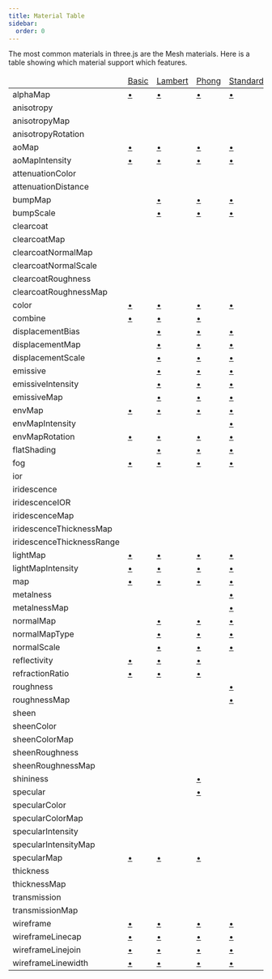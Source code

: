 ```yaml
---
title: Material Table
sidebar:
  order: 0
---
```


The most common materials in three.js are the Mesh materials. Here
is a table showing which material support which features.

<div>
<div id="material-table" class="threejs_center"></div>

<table>
  <thead>
    <td></td>
    <td>
      <a href="https://threejs.org/docs/#api/materials/MeshBasicMaterial">
        Basic
      </a>
    </td>
    <td>
      <a href="https://threejs.org/docs/#api/materials/MeshLambertMaterial">
        Lambert
      </a>
    </td>
    <td>
      <a href="https://threejs.org/docs/#api/materials/MeshPhongMaterial">
        Phong
      </a>
    </td>
    <td>
      <a href="https://threejs.org/docs/#api/materials/MeshStandardMaterial">
        Standard
      </a>
    </td>
    <td>
      <a href="https://threejs.org/docs/#api/materials/MeshPhysicalMaterial">
        Physical
      </a>
    </td>
  </thead>
  <tr>
    <td>alphaMap</td>
    <td>
      <a href="https://threejs.org/docs/#api/materials/MeshBasicMaterial.alphaMap">
        •
      </a>
    </td>
    <td>
      <a href="https://threejs.org/docs/#api/materials/MeshLambertMaterial.alphaMap">
        •
      </a>
    </td>
    <td>
      <a href="https://threejs.org/docs/#api/materials/MeshPhongMaterial.alphaMap">
        •
      </a>
    </td>
    <td>
      <a href="https://threejs.org/docs/#api/materials/MeshStandardMaterial.alphaMap">
        •
      </a>
    </td>
    <td>
      <a href="https://threejs.org/docs/#api/materials/MeshPhysicalMaterial.alphaMap">
        •
      </a>
    </td>
  </tr>
  <tr>
    <td>anisotropy</td>
    <td>
      <a href="https://threejs.org/docs/#api/materials/MeshBasicMaterial.anisotropy"></a>
    </td>
    <td>
      <a href="https://threejs.org/docs/#api/materials/MeshLambertMaterial.anisotropy"></a>
    </td>
    <td>
      <a href="https://threejs.org/docs/#api/materials/MeshPhongMaterial.anisotropy"></a>
    </td>
    <td>
      <a href="https://threejs.org/docs/#api/materials/MeshStandardMaterial.anisotropy"></a>
    </td>
    <td>
      <a href="https://threejs.org/docs/#api/materials/MeshPhysicalMaterial.anisotropy">
        •
      </a>
    </td>
  </tr>
  <tr>
    <td>anisotropyMap</td>
    <td>
      <a href="https://threejs.org/docs/#api/materials/MeshBasicMaterial.anisotropyMap"></a>
    </td>
    <td>
      <a href="https://threejs.org/docs/#api/materials/MeshLambertMaterial.anisotropyMap"></a>
    </td>
    <td>
      <a href="https://threejs.org/docs/#api/materials/MeshPhongMaterial.anisotropyMap"></a>
    </td>
    <td>
      <a href="https://threejs.org/docs/#api/materials/MeshStandardMaterial.anisotropyMap"></a>
    </td>
    <td>
      <a href="https://threejs.org/docs/#api/materials/MeshPhysicalMaterial.anisotropyMap">
        •
      </a>
    </td>
  </tr>
  <tr>
    <td>anisotropyRotation</td>
    <td>
      <a href="https://threejs.org/docs/#api/materials/MeshBasicMaterial.anisotropyRotation"></a>
    </td>
    <td>
      <a href="https://threejs.org/docs/#api/materials/MeshLambertMaterial.anisotropyRotation"></a>
    </td>
    <td>
      <a href="https://threejs.org/docs/#api/materials/MeshPhongMaterial.anisotropyRotation"></a>
    </td>
    <td>
      <a href="https://threejs.org/docs/#api/materials/MeshStandardMaterial.anisotropyRotation"></a>
    </td>
    <td>
      <a href="https://threejs.org/docs/#api/materials/MeshPhysicalMaterial.anisotropyRotation">
        •
      </a>
    </td>
  </tr>
  <tr>
    <td>aoMap</td>
    <td>
      <a href="https://threejs.org/docs/#api/materials/MeshBasicMaterial.aoMap">
        •
      </a>
    </td>
    <td>
      <a href="https://threejs.org/docs/#api/materials/MeshLambertMaterial.aoMap">
        •
      </a>
    </td>
    <td>
      <a href="https://threejs.org/docs/#api/materials/MeshPhongMaterial.aoMap">
        •
      </a>
    </td>
    <td>
      <a href="https://threejs.org/docs/#api/materials/MeshStandardMaterial.aoMap">
        •
      </a>
    </td>
    <td>
      <a href="https://threejs.org/docs/#api/materials/MeshPhysicalMaterial.aoMap">
        •
      </a>
    </td>
  </tr>
  <tr>
    <td>aoMapIntensity</td>
    <td>
      <a href="https://threejs.org/docs/#api/materials/MeshBasicMaterial.aoMapIntensity">
        •
      </a>
    </td>
    <td>
      <a href="https://threejs.org/docs/#api/materials/MeshLambertMaterial.aoMapIntensity">
        •
      </a>
    </td>
    <td>
      <a href="https://threejs.org/docs/#api/materials/MeshPhongMaterial.aoMapIntensity">
        •
      </a>
    </td>
    <td>
      <a href="https://threejs.org/docs/#api/materials/MeshStandardMaterial.aoMapIntensity">
        •
      </a>
    </td>
    <td>
      <a href="https://threejs.org/docs/#api/materials/MeshPhysicalMaterial.aoMapIntensity">
        •
      </a>
    </td>
  </tr>
  <tr>
    <td>attenuationColor</td>
    <td>
      <a href="https://threejs.org/docs/#api/materials/MeshBasicMaterial.attenuationColor"></a>
    </td>
    <td>
      <a href="https://threejs.org/docs/#api/materials/MeshLambertMaterial.attenuationColor"></a>
    </td>
    <td>
      <a href="https://threejs.org/docs/#api/materials/MeshPhongMaterial.attenuationColor"></a>
    </td>
    <td>
      <a href="https://threejs.org/docs/#api/materials/MeshStandardMaterial.attenuationColor"></a>
    </td>
    <td>
      <a href="https://threejs.org/docs/#api/materials/MeshPhysicalMaterial.attenuationColor">
        •
      </a>
    </td>
  </tr>
  <tr>
    <td>attenuationDistance</td>
    <td>
      <a href="https://threejs.org/docs/#api/materials/MeshBasicMaterial.attenuationDistance"></a>
    </td>
    <td>
      <a href="https://threejs.org/docs/#api/materials/MeshLambertMaterial.attenuationDistance"></a>
    </td>
    <td>
      <a href="https://threejs.org/docs/#api/materials/MeshPhongMaterial.attenuationDistance"></a>
    </td>
    <td>
      <a href="https://threejs.org/docs/#api/materials/MeshStandardMaterial.attenuationDistance"></a>
    </td>
    <td>
      <a href="https://threejs.org/docs/#api/materials/MeshPhysicalMaterial.attenuationDistance">
        •
      </a>
    </td>
  </tr>
  <tr>
    <td>bumpMap</td>
    <td>
      <a href="https://threejs.org/docs/#api/materials/MeshBasicMaterial.bumpMap"></a>
    </td>
    <td>
      <a href="https://threejs.org/docs/#api/materials/MeshLambertMaterial.bumpMap">
        •
      </a>
    </td>
    <td>
      <a href="https://threejs.org/docs/#api/materials/MeshPhongMaterial.bumpMap">
        •
      </a>
    </td>
    <td>
      <a href="https://threejs.org/docs/#api/materials/MeshStandardMaterial.bumpMap">
        •
      </a>
    </td>
    <td>
      <a href="https://threejs.org/docs/#api/materials/MeshPhysicalMaterial.bumpMap">
        •
      </a>
    </td>
  </tr>
  <tr>
    <td>bumpScale</td>
    <td>
      <a href="https://threejs.org/docs/#api/materials/MeshBasicMaterial.bumpScale"></a>
    </td>
    <td>
      <a href="https://threejs.org/docs/#api/materials/MeshLambertMaterial.bumpScale">
        •
      </a>
    </td>
    <td>
      <a href="https://threejs.org/docs/#api/materials/MeshPhongMaterial.bumpScale">
        •
      </a>
    </td>
    <td>
      <a href="https://threejs.org/docs/#api/materials/MeshStandardMaterial.bumpScale">
        •
      </a>
    </td>
    <td>
      <a href="https://threejs.org/docs/#api/materials/MeshPhysicalMaterial.bumpScale">
        •
      </a>
    </td>
  </tr>
  <tr>
    <td>clearcoat</td>
    <td>
      <a href="https://threejs.org/docs/#api/materials/MeshBasicMaterial.clearcoat"></a>
    </td>
    <td>
      <a href="https://threejs.org/docs/#api/materials/MeshLambertMaterial.clearcoat"></a>
    </td>
    <td>
      <a href="https://threejs.org/docs/#api/materials/MeshPhongMaterial.clearcoat"></a>
    </td>
    <td>
      <a href="https://threejs.org/docs/#api/materials/MeshStandardMaterial.clearcoat"></a>
    </td>
    <td>
      <a href="https://threejs.org/docs/#api/materials/MeshPhysicalMaterial.clearcoat">
        •
      </a>
    </td>
  </tr>
  <tr>
    <td>clearcoatMap</td>
    <td>
      <a href="https://threejs.org/docs/#api/materials/MeshBasicMaterial.clearcoatMap"></a>
    </td>
    <td>
      <a href="https://threejs.org/docs/#api/materials/MeshLambertMaterial.clearcoatMap"></a>
    </td>
    <td>
      <a href="https://threejs.org/docs/#api/materials/MeshPhongMaterial.clearcoatMap"></a>
    </td>
    <td>
      <a href="https://threejs.org/docs/#api/materials/MeshStandardMaterial.clearcoatMap"></a>
    </td>
    <td>
      <a href="https://threejs.org/docs/#api/materials/MeshPhysicalMaterial.clearcoatMap">
        •
      </a>
    </td>
  </tr>
  <tr>
    <td>clearcoatNormalMap</td>
    <td>
      <a href="https://threejs.org/docs/#api/materials/MeshBasicMaterial.clearcoatNormalMap"></a>
    </td>
    <td>
      <a href="https://threejs.org/docs/#api/materials/MeshLambertMaterial.clearcoatNormalMap"></a>
    </td>
    <td>
      <a href="https://threejs.org/docs/#api/materials/MeshPhongMaterial.clearcoatNormalMap"></a>
    </td>
    <td>
      <a href="https://threejs.org/docs/#api/materials/MeshStandardMaterial.clearcoatNormalMap"></a>
    </td>
    <td>
      <a href="https://threejs.org/docs/#api/materials/MeshPhysicalMaterial.clearcoatNormalMap">
        •
      </a>
    </td>
  </tr>
  <tr>
    <td>clearcoatNormalScale</td>
    <td>
      <a href="https://threejs.org/docs/#api/materials/MeshBasicMaterial.clearcoatNormalScale"></a>
    </td>
    <td>
      <a href="https://threejs.org/docs/#api/materials/MeshLambertMaterial.clearcoatNormalScale"></a>
    </td>
    <td>
      <a href="https://threejs.org/docs/#api/materials/MeshPhongMaterial.clearcoatNormalScale"></a>
    </td>
    <td>
      <a href="https://threejs.org/docs/#api/materials/MeshStandardMaterial.clearcoatNormalScale"></a>
    </td>
    <td>
      <a href="https://threejs.org/docs/#api/materials/MeshPhysicalMaterial.clearcoatNormalScale">
        •
      </a>
    </td>
  </tr>
  <tr>
    <td>clearcoatRoughness</td>
    <td>
      <a href="https://threejs.org/docs/#api/materials/MeshBasicMaterial.clearcoatRoughness"></a>
    </td>
    <td>
      <a href="https://threejs.org/docs/#api/materials/MeshLambertMaterial.clearcoatRoughness"></a>
    </td>
    <td>
      <a href="https://threejs.org/docs/#api/materials/MeshPhongMaterial.clearcoatRoughness"></a>
    </td>
    <td>
      <a href="https://threejs.org/docs/#api/materials/MeshStandardMaterial.clearcoatRoughness"></a>
    </td>
    <td>
      <a href="https://threejs.org/docs/#api/materials/MeshPhysicalMaterial.clearcoatRoughness">
        •
      </a>
    </td>
  </tr>
  <tr>
    <td>clearcoatRoughnessMap</td>
    <td>
      <a href="https://threejs.org/docs/#api/materials/MeshBasicMaterial.clearcoatRoughnessMap"></a>
    </td>
    <td>
      <a href="https://threejs.org/docs/#api/materials/MeshLambertMaterial.clearcoatRoughnessMap"></a>
    </td>
    <td>
      <a href="https://threejs.org/docs/#api/materials/MeshPhongMaterial.clearcoatRoughnessMap"></a>
    </td>
    <td>
      <a href="https://threejs.org/docs/#api/materials/MeshStandardMaterial.clearcoatRoughnessMap"></a>
    </td>
    <td>
      <a href="https://threejs.org/docs/#api/materials/MeshPhysicalMaterial.clearcoatRoughnessMap">
        •
      </a>
    </td>
  </tr>
  <tr>
    <td>color</td>
    <td>
      <a href="https://threejs.org/docs/#api/materials/MeshBasicMaterial.color">
        •
      </a>
    </td>
    <td>
      <a href="https://threejs.org/docs/#api/materials/MeshLambertMaterial.color">
        •
      </a>
    </td>
    <td>
      <a href="https://threejs.org/docs/#api/materials/MeshPhongMaterial.color">
        •
      </a>
    </td>
    <td>
      <a href="https://threejs.org/docs/#api/materials/MeshStandardMaterial.color">
        •
      </a>
    </td>
    <td>
      <a href="https://threejs.org/docs/#api/materials/MeshPhysicalMaterial.color">
        •
      </a>
    </td>
  </tr>
  <tr>
    <td>combine</td>
    <td>
      <a href="https://threejs.org/docs/#api/materials/MeshBasicMaterial.combine">
        •
      </a>
    </td>
    <td>
      <a href="https://threejs.org/docs/#api/materials/MeshLambertMaterial.combine">
        •
      </a>
    </td>
    <td>
      <a href="https://threejs.org/docs/#api/materials/MeshPhongMaterial.combine">
        •
      </a>
    </td>
    <td>
      <a href="https://threejs.org/docs/#api/materials/MeshStandardMaterial.combine"></a>
    </td>
    <td>
      <a href="https://threejs.org/docs/#api/materials/MeshPhysicalMaterial.combine"></a>
    </td>
  </tr>
  <tr>
    <td>displacementBias</td>
    <td>
      <a href="https://threejs.org/docs/#api/materials/MeshBasicMaterial.displacementBias"></a>
    </td>
    <td>
      <a href="https://threejs.org/docs/#api/materials/MeshLambertMaterial.displacementBias">
        •
      </a>
    </td>
    <td>
      <a href="https://threejs.org/docs/#api/materials/MeshPhongMaterial.displacementBias">
        •
      </a>
    </td>
    <td>
      <a href="https://threejs.org/docs/#api/materials/MeshStandardMaterial.displacementBias">
        •
      </a>
    </td>
    <td>
      <a href="https://threejs.org/docs/#api/materials/MeshPhysicalMaterial.displacementBias">
        •
      </a>
    </td>
  </tr>
  <tr>
    <td>displacementMap</td>
    <td>
      <a href="https://threejs.org/docs/#api/materials/MeshBasicMaterial.displacementMap"></a>
    </td>
    <td>
      <a href="https://threejs.org/docs/#api/materials/MeshLambertMaterial.displacementMap">
        •
      </a>
    </td>
    <td>
      <a href="https://threejs.org/docs/#api/materials/MeshPhongMaterial.displacementMap">
        •
      </a>
    </td>
    <td>
      <a href="https://threejs.org/docs/#api/materials/MeshStandardMaterial.displacementMap">
        •
      </a>
    </td>
    <td>
      <a href="https://threejs.org/docs/#api/materials/MeshPhysicalMaterial.displacementMap">
        •
      </a>
    </td>
  </tr>
  <tr>
    <td>displacementScale</td>
    <td>
      <a href="https://threejs.org/docs/#api/materials/MeshBasicMaterial.displacementScale"></a>
    </td>
    <td>
      <a href="https://threejs.org/docs/#api/materials/MeshLambertMaterial.displacementScale">
        •
      </a>
    </td>
    <td>
      <a href="https://threejs.org/docs/#api/materials/MeshPhongMaterial.displacementScale">
        •
      </a>
    </td>
    <td>
      <a href="https://threejs.org/docs/#api/materials/MeshStandardMaterial.displacementScale">
        •
      </a>
    </td>
    <td>
      <a href="https://threejs.org/docs/#api/materials/MeshPhysicalMaterial.displacementScale">
        •
      </a>
    </td>
  </tr>
  <tr>
    <td>emissive</td>
    <td>
      <a href="https://threejs.org/docs/#api/materials/MeshBasicMaterial.emissive"></a>
    </td>
    <td>
      <a href="https://threejs.org/docs/#api/materials/MeshLambertMaterial.emissive">
        •
      </a>
    </td>
    <td>
      <a href="https://threejs.org/docs/#api/materials/MeshPhongMaterial.emissive">
        •
      </a>
    </td>
    <td>
      <a href="https://threejs.org/docs/#api/materials/MeshStandardMaterial.emissive">
        •
      </a>
    </td>
    <td>
      <a href="https://threejs.org/docs/#api/materials/MeshPhysicalMaterial.emissive">
        •
      </a>
    </td>
  </tr>
  <tr>
    <td>emissiveIntensity</td>
    <td>
      <a href="https://threejs.org/docs/#api/materials/MeshBasicMaterial.emissiveIntensity"></a>
    </td>
    <td>
      <a href="https://threejs.org/docs/#api/materials/MeshLambertMaterial.emissiveIntensity">
        •
      </a>
    </td>
    <td>
      <a href="https://threejs.org/docs/#api/materials/MeshPhongMaterial.emissiveIntensity">
        •
      </a>
    </td>
    <td>
      <a href="https://threejs.org/docs/#api/materials/MeshStandardMaterial.emissiveIntensity">
        •
      </a>
    </td>
    <td>
      <a href="https://threejs.org/docs/#api/materials/MeshPhysicalMaterial.emissiveIntensity">
        •
      </a>
    </td>
  </tr>
  <tr>
    <td>emissiveMap</td>
    <td>
      <a href="https://threejs.org/docs/#api/materials/MeshBasicMaterial.emissiveMap"></a>
    </td>
    <td>
      <a href="https://threejs.org/docs/#api/materials/MeshLambertMaterial.emissiveMap">
        •
      </a>
    </td>
    <td>
      <a href="https://threejs.org/docs/#api/materials/MeshPhongMaterial.emissiveMap">
        •
      </a>
    </td>
    <td>
      <a href="https://threejs.org/docs/#api/materials/MeshStandardMaterial.emissiveMap">
        •
      </a>
    </td>
    <td>
      <a href="https://threejs.org/docs/#api/materials/MeshPhysicalMaterial.emissiveMap">
        •
      </a>
    </td>
  </tr>
  <tr>
    <td>envMap</td>
    <td>
      <a href="https://threejs.org/docs/#api/materials/MeshBasicMaterial.envMap">
        •
      </a>
    </td>
    <td>
      <a href="https://threejs.org/docs/#api/materials/MeshLambertMaterial.envMap">
        •
      </a>
    </td>
    <td>
      <a href="https://threejs.org/docs/#api/materials/MeshPhongMaterial.envMap">
        •
      </a>
    </td>
    <td>
      <a href="https://threejs.org/docs/#api/materials/MeshStandardMaterial.envMap">
        •
      </a>
    </td>
    <td>
      <a href="https://threejs.org/docs/#api/materials/MeshPhysicalMaterial.envMap">
        •
      </a>
    </td>
  </tr>
  <tr>
    <td>envMapIntensity</td>
    <td>
      <a href="https://threejs.org/docs/#api/materials/MeshBasicMaterial.envMapIntensity"></a>
    </td>
    <td>
      <a href="https://threejs.org/docs/#api/materials/MeshLambertMaterial.envMapIntensity"></a>
    </td>
    <td>
      <a href="https://threejs.org/docs/#api/materials/MeshPhongMaterial.envMapIntensity"></a>
    </td>
    <td>
      <a href="https://threejs.org/docs/#api/materials/MeshStandardMaterial.envMapIntensity">
        •
      </a>
    </td>
    <td>
      <a href="https://threejs.org/docs/#api/materials/MeshPhysicalMaterial.envMapIntensity">
        •
      </a>
    </td>
  </tr>
  <tr>
    <td>envMapRotation</td>
    <td>
      <a href="https://threejs.org/docs/#api/materials/MeshBasicMaterial.envMapRotation">
        •
      </a>
    </td>
    <td>
      <a href="https://threejs.org/docs/#api/materials/MeshLambertMaterial.envMapRotation">
        •
      </a>
    </td>
    <td>
      <a href="https://threejs.org/docs/#api/materials/MeshPhongMaterial.envMapRotation">
        •
      </a>
    </td>
    <td>
      <a href="https://threejs.org/docs/#api/materials/MeshStandardMaterial.envMapRotation">
        •
      </a>
    </td>
    <td>
      <a href="https://threejs.org/docs/#api/materials/MeshPhysicalMaterial.envMapRotation">
        •
      </a>
    </td>
  </tr>
  <tr>
    <td>flatShading</td>
    <td>
      <a href="https://threejs.org/docs/#api/materials/MeshBasicMaterial.flatShading"></a>
    </td>
    <td>
      <a href="https://threejs.org/docs/#api/materials/MeshLambertMaterial.flatShading">
        •
      </a>
    </td>
    <td>
      <a href="https://threejs.org/docs/#api/materials/MeshPhongMaterial.flatShading">
        •
      </a>
    </td>
    <td>
      <a href="https://threejs.org/docs/#api/materials/MeshStandardMaterial.flatShading">
        •
      </a>
    </td>
    <td>
      <a href="https://threejs.org/docs/#api/materials/MeshPhysicalMaterial.flatShading">
        •
      </a>
    </td>
  </tr>
  <tr>
    <td>fog</td>
    <td>
      <a href="https://threejs.org/docs/#api/materials/MeshBasicMaterial.fog">
        •
      </a>
    </td>
    <td>
      <a href="https://threejs.org/docs/#api/materials/MeshLambertMaterial.fog">
        •
      </a>
    </td>
    <td>
      <a href="https://threejs.org/docs/#api/materials/MeshPhongMaterial.fog">
        •
      </a>
    </td>
    <td>
      <a href="https://threejs.org/docs/#api/materials/MeshStandardMaterial.fog">
        •
      </a>
    </td>
    <td>
      <a href="https://threejs.org/docs/#api/materials/MeshPhysicalMaterial.fog">
        •
      </a>
    </td>
  </tr>
  <tr>
    <td>ior</td>
    <td>
      <a href="https://threejs.org/docs/#api/materials/MeshBasicMaterial.ior"></a>
    </td>
    <td>
      <a href="https://threejs.org/docs/#api/materials/MeshLambertMaterial.ior"></a>
    </td>
    <td>
      <a href="https://threejs.org/docs/#api/materials/MeshPhongMaterial.ior"></a>
    </td>
    <td>
      <a href="https://threejs.org/docs/#api/materials/MeshStandardMaterial.ior"></a>
    </td>
    <td>
      <a href="https://threejs.org/docs/#api/materials/MeshPhysicalMaterial.ior">
        •
      </a>
    </td>
  </tr>
  <tr>
    <td>iridescence</td>
    <td>
      <a href="https://threejs.org/docs/#api/materials/MeshBasicMaterial.iridescence"></a>
    </td>
    <td>
      <a href="https://threejs.org/docs/#api/materials/MeshLambertMaterial.iridescence"></a>
    </td>
    <td>
      <a href="https://threejs.org/docs/#api/materials/MeshPhongMaterial.iridescence"></a>
    </td>
    <td>
      <a href="https://threejs.org/docs/#api/materials/MeshStandardMaterial.iridescence"></a>
    </td>
    <td>
      <a href="https://threejs.org/docs/#api/materials/MeshPhysicalMaterial.iridescence">
        •
      </a>
    </td>
  </tr>
  <tr>
    <td>iridescenceIOR</td>
    <td>
      <a href="https://threejs.org/docs/#api/materials/MeshBasicMaterial.iridescenceIOR"></a>
    </td>
    <td>
      <a href="https://threejs.org/docs/#api/materials/MeshLambertMaterial.iridescenceIOR"></a>
    </td>
    <td>
      <a href="https://threejs.org/docs/#api/materials/MeshPhongMaterial.iridescenceIOR"></a>
    </td>
    <td>
      <a href="https://threejs.org/docs/#api/materials/MeshStandardMaterial.iridescenceIOR"></a>
    </td>
    <td>
      <a href="https://threejs.org/docs/#api/materials/MeshPhysicalMaterial.iridescenceIOR">
        •
      </a>
    </td>
  </tr>
  <tr>
    <td>iridescenceMap</td>
    <td>
      <a href="https://threejs.org/docs/#api/materials/MeshBasicMaterial.iridescenceMap"></a>
    </td>
    <td>
      <a href="https://threejs.org/docs/#api/materials/MeshLambertMaterial.iridescenceMap"></a>
    </td>
    <td>
      <a href="https://threejs.org/docs/#api/materials/MeshPhongMaterial.iridescenceMap"></a>
    </td>
    <td>
      <a href="https://threejs.org/docs/#api/materials/MeshStandardMaterial.iridescenceMap"></a>
    </td>
    <td>
      <a href="https://threejs.org/docs/#api/materials/MeshPhysicalMaterial.iridescenceMap">
        •
      </a>
    </td>
  </tr>
  <tr>
    <td>iridescenceThicknessMap</td>
    <td>
      <a href="https://threejs.org/docs/#api/materials/MeshBasicMaterial.iridescenceThicknessMap"></a>
    </td>
    <td>
      <a href="https://threejs.org/docs/#api/materials/MeshLambertMaterial.iridescenceThicknessMap"></a>
    </td>
    <td>
      <a href="https://threejs.org/docs/#api/materials/MeshPhongMaterial.iridescenceThicknessMap"></a>
    </td>
    <td>
      <a href="https://threejs.org/docs/#api/materials/MeshStandardMaterial.iridescenceThicknessMap"></a>
    </td>
    <td>
      <a href="https://threejs.org/docs/#api/materials/MeshPhysicalMaterial.iridescenceThicknessMap">
        •
      </a>
    </td>
  </tr>
  <tr>
    <td>iridescenceThicknessRange</td>
    <td>
      <a href="https://threejs.org/docs/#api/materials/MeshBasicMaterial.iridescenceThicknessRange"></a>
    </td>
    <td>
      <a href="https://threejs.org/docs/#api/materials/MeshLambertMaterial.iridescenceThicknessRange"></a>
    </td>
    <td>
      <a href="https://threejs.org/docs/#api/materials/MeshPhongMaterial.iridescenceThicknessRange"></a>
    </td>
    <td>
      <a href="https://threejs.org/docs/#api/materials/MeshStandardMaterial.iridescenceThicknessRange"></a>
    </td>
    <td>
      <a href="https://threejs.org/docs/#api/materials/MeshPhysicalMaterial.iridescenceThicknessRange">
        •
      </a>
    </td>
  </tr>
  <tr>
    <td>lightMap</td>
    <td>
      <a href="https://threejs.org/docs/#api/materials/MeshBasicMaterial.lightMap">
        •
      </a>
    </td>
    <td>
      <a href="https://threejs.org/docs/#api/materials/MeshLambertMaterial.lightMap">
        •
      </a>
    </td>
    <td>
      <a href="https://threejs.org/docs/#api/materials/MeshPhongMaterial.lightMap">
        •
      </a>
    </td>
    <td>
      <a href="https://threejs.org/docs/#api/materials/MeshStandardMaterial.lightMap">
        •
      </a>
    </td>
    <td>
      <a href="https://threejs.org/docs/#api/materials/MeshPhysicalMaterial.lightMap">
        •
      </a>
    </td>
  </tr>
  <tr>
    <td>lightMapIntensity</td>
    <td>
      <a href="https://threejs.org/docs/#api/materials/MeshBasicMaterial.lightMapIntensity">
        •
      </a>
    </td>
    <td>
      <a href="https://threejs.org/docs/#api/materials/MeshLambertMaterial.lightMapIntensity">
        •
      </a>
    </td>
    <td>
      <a href="https://threejs.org/docs/#api/materials/MeshPhongMaterial.lightMapIntensity">
        •
      </a>
    </td>
    <td>
      <a href="https://threejs.org/docs/#api/materials/MeshStandardMaterial.lightMapIntensity">
        •
      </a>
    </td>
    <td>
      <a href="https://threejs.org/docs/#api/materials/MeshPhysicalMaterial.lightMapIntensity">
        •
      </a>
    </td>
  </tr>
  <tr>
    <td>map</td>
    <td>
      <a href="https://threejs.org/docs/#api/materials/MeshBasicMaterial.map">
        •
      </a>
    </td>
    <td>
      <a href="https://threejs.org/docs/#api/materials/MeshLambertMaterial.map">
        •
      </a>
    </td>
    <td>
      <a href="https://threejs.org/docs/#api/materials/MeshPhongMaterial.map">
        •
      </a>
    </td>
    <td>
      <a href="https://threejs.org/docs/#api/materials/MeshStandardMaterial.map">
        •
      </a>
    </td>
    <td>
      <a href="https://threejs.org/docs/#api/materials/MeshPhysicalMaterial.map">
        •
      </a>
    </td>
  </tr>
  <tr>
    <td>metalness</td>
    <td>
      <a href="https://threejs.org/docs/#api/materials/MeshBasicMaterial.metalness"></a>
    </td>
    <td>
      <a href="https://threejs.org/docs/#api/materials/MeshLambertMaterial.metalness"></a>
    </td>
    <td>
      <a href="https://threejs.org/docs/#api/materials/MeshPhongMaterial.metalness"></a>
    </td>
    <td>
      <a href="https://threejs.org/docs/#api/materials/MeshStandardMaterial.metalness">
        •
      </a>
    </td>
    <td>
      <a href="https://threejs.org/docs/#api/materials/MeshPhysicalMaterial.metalness">
        •
      </a>
    </td>
  </tr>
  <tr>
    <td>metalnessMap</td>
    <td>
      <a href="https://threejs.org/docs/#api/materials/MeshBasicMaterial.metalnessMap"></a>
    </td>
    <td>
      <a href="https://threejs.org/docs/#api/materials/MeshLambertMaterial.metalnessMap"></a>
    </td>
    <td>
      <a href="https://threejs.org/docs/#api/materials/MeshPhongMaterial.metalnessMap"></a>
    </td>
    <td>
      <a href="https://threejs.org/docs/#api/materials/MeshStandardMaterial.metalnessMap">
        •
      </a>
    </td>
    <td>
      <a href="https://threejs.org/docs/#api/materials/MeshPhysicalMaterial.metalnessMap">
        •
      </a>
    </td>
  </tr>
  <tr>
    <td>normalMap</td>
    <td>
      <a href="https://threejs.org/docs/#api/materials/MeshBasicMaterial.normalMap"></a>
    </td>
    <td>
      <a href="https://threejs.org/docs/#api/materials/MeshLambertMaterial.normalMap">
        •
      </a>
    </td>
    <td>
      <a href="https://threejs.org/docs/#api/materials/MeshPhongMaterial.normalMap">
        •
      </a>
    </td>
    <td>
      <a href="https://threejs.org/docs/#api/materials/MeshStandardMaterial.normalMap">
        •
      </a>
    </td>
    <td>
      <a href="https://threejs.org/docs/#api/materials/MeshPhysicalMaterial.normalMap">
        •
      </a>
    </td>
  </tr>
  <tr>
    <td>normalMapType</td>
    <td>
      <a href="https://threejs.org/docs/#api/materials/MeshBasicMaterial.normalMapType"></a>
    </td>
    <td>
      <a href="https://threejs.org/docs/#api/materials/MeshLambertMaterial.normalMapType">
        •
      </a>
    </td>
    <td>
      <a href="https://threejs.org/docs/#api/materials/MeshPhongMaterial.normalMapType">
        •
      </a>
    </td>
    <td>
      <a href="https://threejs.org/docs/#api/materials/MeshStandardMaterial.normalMapType">
        •
      </a>
    </td>
    <td>
      <a href="https://threejs.org/docs/#api/materials/MeshPhysicalMaterial.normalMapType">
        •
      </a>
    </td>
  </tr>
  <tr>
    <td>normalScale</td>
    <td>
      <a href="https://threejs.org/docs/#api/materials/MeshBasicMaterial.normalScale"></a>
    </td>
    <td>
      <a href="https://threejs.org/docs/#api/materials/MeshLambertMaterial.normalScale">
        •
      </a>
    </td>
    <td>
      <a href="https://threejs.org/docs/#api/materials/MeshPhongMaterial.normalScale">
        •
      </a>
    </td>
    <td>
      <a href="https://threejs.org/docs/#api/materials/MeshStandardMaterial.normalScale">
        •
      </a>
    </td>
    <td>
      <a href="https://threejs.org/docs/#api/materials/MeshPhysicalMaterial.normalScale">
        •
      </a>
    </td>
  </tr>
  <tr>
    <td>reflectivity</td>
    <td>
      <a href="https://threejs.org/docs/#api/materials/MeshBasicMaterial.reflectivity">
        •
      </a>
    </td>
    <td>
      <a href="https://threejs.org/docs/#api/materials/MeshLambertMaterial.reflectivity">
        •
      </a>
    </td>
    <td>
      <a href="https://threejs.org/docs/#api/materials/MeshPhongMaterial.reflectivity">
        •
      </a>
    </td>
    <td>
      <a href="https://threejs.org/docs/#api/materials/MeshStandardMaterial.reflectivity"></a>
    </td>
    <td>
      <a href="https://threejs.org/docs/#api/materials/MeshPhysicalMaterial.reflectivity">
        •
      </a>
    </td>
  </tr>
  <tr>
    <td>refractionRatio</td>
    <td>
      <a href="https://threejs.org/docs/#api/materials/MeshBasicMaterial.refractionRatio">
        •
      </a>
    </td>
    <td>
      <a href="https://threejs.org/docs/#api/materials/MeshLambertMaterial.refractionRatio">
        •
      </a>
    </td>
    <td>
      <a href="https://threejs.org/docs/#api/materials/MeshPhongMaterial.refractionRatio">
        •
      </a>
    </td>
    <td>
      <a href="https://threejs.org/docs/#api/materials/MeshStandardMaterial.refractionRatio"></a>
    </td>
    <td>
      <a href="https://threejs.org/docs/#api/materials/MeshPhysicalMaterial.refractionRatio"></a>
    </td>
  </tr>
  <tr>
    <td>roughness</td>
    <td>
      <a href="https://threejs.org/docs/#api/materials/MeshBasicMaterial.roughness"></a>
    </td>
    <td>
      <a href="https://threejs.org/docs/#api/materials/MeshLambertMaterial.roughness"></a>
    </td>
    <td>
      <a href="https://threejs.org/docs/#api/materials/MeshPhongMaterial.roughness"></a>
    </td>
    <td>
      <a href="https://threejs.org/docs/#api/materials/MeshStandardMaterial.roughness">
        •
      </a>
    </td>
    <td>
      <a href="https://threejs.org/docs/#api/materials/MeshPhysicalMaterial.roughness">
        •
      </a>
    </td>
  </tr>
  <tr>
    <td>roughnessMap</td>
    <td>
      <a href="https://threejs.org/docs/#api/materials/MeshBasicMaterial.roughnessMap"></a>
    </td>
    <td>
      <a href="https://threejs.org/docs/#api/materials/MeshLambertMaterial.roughnessMap"></a>
    </td>
    <td>
      <a href="https://threejs.org/docs/#api/materials/MeshPhongMaterial.roughnessMap"></a>
    </td>
    <td>
      <a href="https://threejs.org/docs/#api/materials/MeshStandardMaterial.roughnessMap">
        •
      </a>
    </td>
    <td>
      <a href="https://threejs.org/docs/#api/materials/MeshPhysicalMaterial.roughnessMap">
        •
      </a>
    </td>
  </tr>
  <tr>
    <td>sheen</td>
    <td>
      <a href="https://threejs.org/docs/#api/materials/MeshBasicMaterial.sheen"></a>
    </td>
    <td>
      <a href="https://threejs.org/docs/#api/materials/MeshLambertMaterial.sheen"></a>
    </td>
    <td>
      <a href="https://threejs.org/docs/#api/materials/MeshPhongMaterial.sheen"></a>
    </td>
    <td>
      <a href="https://threejs.org/docs/#api/materials/MeshStandardMaterial.sheen"></a>
    </td>
    <td>
      <a href="https://threejs.org/docs/#api/materials/MeshPhysicalMaterial.sheen">
        •
      </a>
    </td>
  </tr>
  <tr>
    <td>sheenColor</td>
    <td>
      <a href="https://threejs.org/docs/#api/materials/MeshBasicMaterial.sheenColor"></a>
    </td>
    <td>
      <a href="https://threejs.org/docs/#api/materials/MeshLambertMaterial.sheenColor"></a>
    </td>
    <td>
      <a href="https://threejs.org/docs/#api/materials/MeshPhongMaterial.sheenColor"></a>
    </td>
    <td>
      <a href="https://threejs.org/docs/#api/materials/MeshStandardMaterial.sheenColor"></a>
    </td>
    <td>
      <a href="https://threejs.org/docs/#api/materials/MeshPhysicalMaterial.sheenColor">
        •
      </a>
    </td>
  </tr>
  <tr>
    <td>sheenColorMap</td>
    <td>
      <a href="https://threejs.org/docs/#api/materials/MeshBasicMaterial.sheenColorMap"></a>
    </td>
    <td>
      <a href="https://threejs.org/docs/#api/materials/MeshLambertMaterial.sheenColorMap"></a>
    </td>
    <td>
      <a href="https://threejs.org/docs/#api/materials/MeshPhongMaterial.sheenColorMap"></a>
    </td>
    <td>
      <a href="https://threejs.org/docs/#api/materials/MeshStandardMaterial.sheenColorMap"></a>
    </td>
    <td>
      <a href="https://threejs.org/docs/#api/materials/MeshPhysicalMaterial.sheenColorMap">
        •
      </a>
    </td>
  </tr>
  <tr>
    <td>sheenRoughness</td>
    <td>
      <a href="https://threejs.org/docs/#api/materials/MeshBasicMaterial.sheenRoughness"></a>
    </td>
    <td>
      <a href="https://threejs.org/docs/#api/materials/MeshLambertMaterial.sheenRoughness"></a>
    </td>
    <td>
      <a href="https://threejs.org/docs/#api/materials/MeshPhongMaterial.sheenRoughness"></a>
    </td>
    <td>
      <a href="https://threejs.org/docs/#api/materials/MeshStandardMaterial.sheenRoughness"></a>
    </td>
    <td>
      <a href="https://threejs.org/docs/#api/materials/MeshPhysicalMaterial.sheenRoughness">
        •
      </a>
    </td>
  </tr>
  <tr>
    <td>sheenRoughnessMap</td>
    <td>
      <a href="https://threejs.org/docs/#api/materials/MeshBasicMaterial.sheenRoughnessMap"></a>
    </td>
    <td>
      <a href="https://threejs.org/docs/#api/materials/MeshLambertMaterial.sheenRoughnessMap"></a>
    </td>
    <td>
      <a href="https://threejs.org/docs/#api/materials/MeshPhongMaterial.sheenRoughnessMap"></a>
    </td>
    <td>
      <a href="https://threejs.org/docs/#api/materials/MeshStandardMaterial.sheenRoughnessMap"></a>
    </td>
    <td>
      <a href="https://threejs.org/docs/#api/materials/MeshPhysicalMaterial.sheenRoughnessMap">
        •
      </a>
    </td>
  </tr>
  <tr>
    <td>shininess</td>
    <td>
      <a href="https://threejs.org/docs/#api/materials/MeshBasicMaterial.shininess"></a>
    </td>
    <td>
      <a href="https://threejs.org/docs/#api/materials/MeshLambertMaterial.shininess"></a>
    </td>
    <td>
      <a href="https://threejs.org/docs/#api/materials/MeshPhongMaterial.shininess">
        •
      </a>
    </td>
    <td>
      <a href="https://threejs.org/docs/#api/materials/MeshStandardMaterial.shininess"></a>
    </td>
    <td>
      <a href="https://threejs.org/docs/#api/materials/MeshPhysicalMaterial.shininess"></a>
    </td>
  </tr>
  <tr>
    <td>specular</td>
    <td>
      <a href="https://threejs.org/docs/#api/materials/MeshBasicMaterial.specular"></a>
    </td>
    <td>
      <a href="https://threejs.org/docs/#api/materials/MeshLambertMaterial.specular"></a>
    </td>
    <td>
      <a href="https://threejs.org/docs/#api/materials/MeshPhongMaterial.specular">
        •
      </a>
    </td>
    <td>
      <a href="https://threejs.org/docs/#api/materials/MeshStandardMaterial.specular"></a>
    </td>
    <td>
      <a href="https://threejs.org/docs/#api/materials/MeshPhysicalMaterial.specular"></a>
    </td>
  </tr>
  <tr>
    <td>specularColor</td>
    <td>
      <a href="https://threejs.org/docs/#api/materials/MeshBasicMaterial.specularColor"></a>
    </td>
    <td>
      <a href="https://threejs.org/docs/#api/materials/MeshLambertMaterial.specularColor"></a>
    </td>
    <td>
      <a href="https://threejs.org/docs/#api/materials/MeshPhongMaterial.specularColor"></a>
    </td>
    <td>
      <a href="https://threejs.org/docs/#api/materials/MeshStandardMaterial.specularColor"></a>
    </td>
    <td>
      <a href="https://threejs.org/docs/#api/materials/MeshPhysicalMaterial.specularColor">
        •
      </a>
    </td>
  </tr>
  <tr>
    <td>specularColorMap</td>
    <td>
      <a href="https://threejs.org/docs/#api/materials/MeshBasicMaterial.specularColorMap"></a>
    </td>
    <td>
      <a href="https://threejs.org/docs/#api/materials/MeshLambertMaterial.specularColorMap"></a>
    </td>
    <td>
      <a href="https://threejs.org/docs/#api/materials/MeshPhongMaterial.specularColorMap"></a>
    </td>
    <td>
      <a href="https://threejs.org/docs/#api/materials/MeshStandardMaterial.specularColorMap"></a>
    </td>
    <td>
      <a href="https://threejs.org/docs/#api/materials/MeshPhysicalMaterial.specularColorMap">
        •
      </a>
    </td>
  </tr>
  <tr>
    <td>specularIntensity</td>
    <td>
      <a href="https://threejs.org/docs/#api/materials/MeshBasicMaterial.specularIntensity"></a>
    </td>
    <td>
      <a href="https://threejs.org/docs/#api/materials/MeshLambertMaterial.specularIntensity"></a>
    </td>
    <td>
      <a href="https://threejs.org/docs/#api/materials/MeshPhongMaterial.specularIntensity"></a>
    </td>
    <td>
      <a href="https://threejs.org/docs/#api/materials/MeshStandardMaterial.specularIntensity"></a>
    </td>
    <td>
      <a href="https://threejs.org/docs/#api/materials/MeshPhysicalMaterial.specularIntensity">
        •
      </a>
    </td>
  </tr>
  <tr>
    <td>specularIntensityMap</td>
    <td>
      <a href="https://threejs.org/docs/#api/materials/MeshBasicMaterial.specularIntensityMap"></a>
    </td>
    <td>
      <a href="https://threejs.org/docs/#api/materials/MeshLambertMaterial.specularIntensityMap"></a>
    </td>
    <td>
      <a href="https://threejs.org/docs/#api/materials/MeshPhongMaterial.specularIntensityMap"></a>
    </td>
    <td>
      <a href="https://threejs.org/docs/#api/materials/MeshStandardMaterial.specularIntensityMap"></a>
    </td>
    <td>
      <a href="https://threejs.org/docs/#api/materials/MeshPhysicalMaterial.specularIntensityMap">
        •
      </a>
    </td>
  </tr>
  <tr>
    <td>specularMap</td>
    <td>
      <a href="https://threejs.org/docs/#api/materials/MeshBasicMaterial.specularMap">
        •
      </a>
    </td>
    <td>
      <a href="https://threejs.org/docs/#api/materials/MeshLambertMaterial.specularMap">
        •
      </a>
    </td>
    <td>
      <a href="https://threejs.org/docs/#api/materials/MeshPhongMaterial.specularMap">
        •
      </a>
    </td>
    <td>
      <a href="https://threejs.org/docs/#api/materials/MeshStandardMaterial.specularMap"></a>
    </td>
    <td>
      <a href="https://threejs.org/docs/#api/materials/MeshPhysicalMaterial.specularMap"></a>
    </td>
  </tr>
  <tr>
    <td>thickness</td>
    <td>
      <a href="https://threejs.org/docs/#api/materials/MeshBasicMaterial.thickness"></a>
    </td>
    <td>
      <a href="https://threejs.org/docs/#api/materials/MeshLambertMaterial.thickness"></a>
    </td>
    <td>
      <a href="https://threejs.org/docs/#api/materials/MeshPhongMaterial.thickness"></a>
    </td>
    <td>
      <a href="https://threejs.org/docs/#api/materials/MeshStandardMaterial.thickness"></a>
    </td>
    <td>
      <a href="https://threejs.org/docs/#api/materials/MeshPhysicalMaterial.thickness">
        •
      </a>
    </td>
  </tr>
  <tr>
    <td>thicknessMap</td>
    <td>
      <a href="https://threejs.org/docs/#api/materials/MeshBasicMaterial.thicknessMap"></a>
    </td>
    <td>
      <a href="https://threejs.org/docs/#api/materials/MeshLambertMaterial.thicknessMap"></a>
    </td>
    <td>
      <a href="https://threejs.org/docs/#api/materials/MeshPhongMaterial.thicknessMap"></a>
    </td>
    <td>
      <a href="https://threejs.org/docs/#api/materials/MeshStandardMaterial.thicknessMap"></a>
    </td>
    <td>
      <a href="https://threejs.org/docs/#api/materials/MeshPhysicalMaterial.thicknessMap">
        •
      </a>
    </td>
  </tr>
  <tr>
    <td>transmission</td>
    <td>
      <a href="https://threejs.org/docs/#api/materials/MeshBasicMaterial.transmission"></a>
    </td>
    <td>
      <a href="https://threejs.org/docs/#api/materials/MeshLambertMaterial.transmission"></a>
    </td>
    <td>
      <a href="https://threejs.org/docs/#api/materials/MeshPhongMaterial.transmission"></a>
    </td>
    <td>
      <a href="https://threejs.org/docs/#api/materials/MeshStandardMaterial.transmission"></a>
    </td>
    <td>
      <a href="https://threejs.org/docs/#api/materials/MeshPhysicalMaterial.transmission">
        •
      </a>
    </td>
  </tr>
  <tr>
    <td>transmissionMap</td>
    <td>
      <a href="https://threejs.org/docs/#api/materials/MeshBasicMaterial.transmissionMap"></a>
    </td>
    <td>
      <a href="https://threejs.org/docs/#api/materials/MeshLambertMaterial.transmissionMap"></a>
    </td>
    <td>
      <a href="https://threejs.org/docs/#api/materials/MeshPhongMaterial.transmissionMap"></a>
    </td>
    <td>
      <a href="https://threejs.org/docs/#api/materials/MeshStandardMaterial.transmissionMap"></a>
    </td>
    <td>
      <a href="https://threejs.org/docs/#api/materials/MeshPhysicalMaterial.transmissionMap">
        •
      </a>
    </td>
  </tr>
  <tr>
    <td>wireframe</td>
    <td>
      <a href="https://threejs.org/docs/#api/materials/MeshBasicMaterial.wireframe">
        •
      </a>
    </td>
    <td>
      <a href="https://threejs.org/docs/#api/materials/MeshLambertMaterial.wireframe">
        •
      </a>
    </td>
    <td>
      <a href="https://threejs.org/docs/#api/materials/MeshPhongMaterial.wireframe">
        •
      </a>
    </td>
    <td>
      <a href="https://threejs.org/docs/#api/materials/MeshStandardMaterial.wireframe">
        •
      </a>
    </td>
    <td>
      <a href="https://threejs.org/docs/#api/materials/MeshPhysicalMaterial.wireframe">
        •
      </a>
    </td>
  </tr>
  <tr>
    <td>wireframeLinecap</td>
    <td>
      <a href="https://threejs.org/docs/#api/materials/MeshBasicMaterial.wireframeLinecap">
        •
      </a>
    </td>
    <td>
      <a href="https://threejs.org/docs/#api/materials/MeshLambertMaterial.wireframeLinecap">
        •
      </a>
    </td>
    <td>
      <a href="https://threejs.org/docs/#api/materials/MeshPhongMaterial.wireframeLinecap">
        •
      </a>
    </td>
    <td>
      <a href="https://threejs.org/docs/#api/materials/MeshStandardMaterial.wireframeLinecap">
        •
      </a>
    </td>
    <td>
      <a href="https://threejs.org/docs/#api/materials/MeshPhysicalMaterial.wireframeLinecap">
        •
      </a>
    </td>
  </tr>
  <tr>
    <td>wireframeLinejoin</td>
    <td>
      <a href="https://threejs.org/docs/#api/materials/MeshBasicMaterial.wireframeLinejoin">
        •
      </a>
    </td>
    <td>
      <a href="https://threejs.org/docs/#api/materials/MeshLambertMaterial.wireframeLinejoin">
        •
      </a>
    </td>
    <td>
      <a href="https://threejs.org/docs/#api/materials/MeshPhongMaterial.wireframeLinejoin">
        •
      </a>
    </td>
    <td>
      <a href="https://threejs.org/docs/#api/materials/MeshStandardMaterial.wireframeLinejoin">
        •
      </a>
    </td>
    <td>
      <a href="https://threejs.org/docs/#api/materials/MeshPhysicalMaterial.wireframeLinejoin">
        •
      </a>
    </td>
  </tr>
  <tr>
    <td>wireframeLinewidth</td>
    <td>
      <a href="https://threejs.org/docs/#api/materials/MeshBasicMaterial.wireframeLinewidth">
        •
      </a>
    </td>
    <td>
      <a href="https://threejs.org/docs/#api/materials/MeshLambertMaterial.wireframeLinewidth">
        •
      </a>
    </td>
    <td>
      <a href="https://threejs.org/docs/#api/materials/MeshPhongMaterial.wireframeLinewidth">
        •
      </a>
    </td>
    <td>
      <a href="https://threejs.org/docs/#api/materials/MeshStandardMaterial.wireframeLinewidth">
        •
      </a>
    </td>
    <td>
      <a href="https://threejs.org/docs/#api/materials/MeshPhysicalMaterial.wireframeLinewidth">
        •
      </a>
    </td>
  </tr>
</table>

</div>
